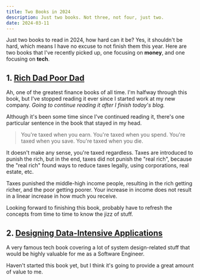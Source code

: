 ```yaml
---
title: Two Books in 2024
description: Just two books. Not three, not four, just two.
date: 2024-03-11
---
```


Just two books to read in 2024, how hard can it be? Yes, it shouldn't be hard, which means I have no excuse to not finish them this year. Here are two books that I've recently picked up, one focusing on **money**, and one focusing on **tech**.

## 1. [Rich Dad Poor Dad](https://www.amazon.com/Rich-Dad-Poor-Teach-Middle/dp/1612680194)
Ah, one of the greatest finance books of all time. I'm halfway through this book, but I've stopped reading it ever since I started work at my new company. *Going to continue reading it after I finish today's blog.*

Although it's been some time since I've continued reading it, there's one particular sentence in the book that stayed in my head.
> You're taxed when you earn. You're taxed when you spend. You're taxed when you save. You're taxed when you die.

It doesn't make any sense, you're taxed regardless. Taxes are introduced to punish the rich, but in the end, taxes did not punish the "real rich", because the "real rich" found ways to reduce taxes legally, using corporations, real estate, etc.

Taxes punished the middle-high income people, resulting in the rich getting richer, and the poor getting poorer. Your increase in income does not result in a linear increase in how much you receive.

Looking forward to finishing this book, probably have to refresh the concepts from time to time to know the jizz of stuff.

## 2. [Designing Data-Intensive Applications](https://www.oreilly.com/library/view/designing-data-intensive-applications/9781491903063/)
A very famous tech book covering a lot of system design-related stuff that would be highly valuable for me as a Software Engineer. 

Haven't started this book yet, but I think it's going to provide a great amount of value to me.
